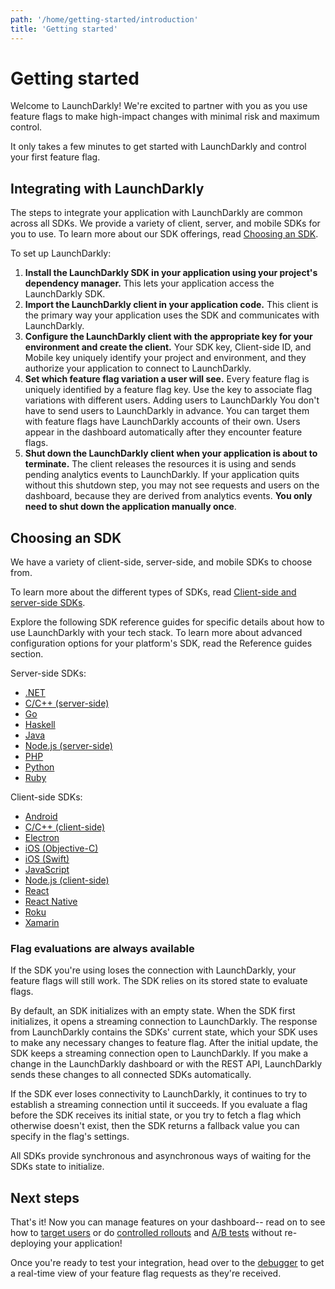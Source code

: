 ```yaml
---
path: '/home/getting-started/introduction'
title: 'Getting started'
---
```


# Getting started

Welcome to LaunchDarkly! We're excited to partner with you as you use feature flags to make high-impact changes with minimal risk and maximum control.

It only takes a few minutes to get started with LaunchDarkly and control your first feature flag.

## Integrating with LaunchDarkly

The steps to integrate your application with LaunchDarkly are common across all SDKs. We provide a variety of client, server, and mobile SDKs for you to use. To learn more about our SDK offerings, read [Choosing an SDK](#choosing-an-sdk).

To set up LaunchDarkly:

1. **Install the LaunchDarkly SDK in your application using your project's dependency manager.** This lets your application access the LaunchDarkly SDK.
2. **Import the LaunchDarkly client in your application code.** This client is the primary way your application uses the SDK and communicates with LaunchDarkly.
3. **Configure the LaunchDarkly client with the appropriate key for your environment and create the client.** Your SDK key, Client-side ID, and Mobile key uniquely identify your project and environment, and they authorize your application to connect to LaunchDarkly.
4. **Set which feature flag variation a user will see.** Every feature flag is uniquely identified by a feature flag key. Use the key to associate flag variations with different users.
   <Callout intent="info">
     <CalloutTitle>Adding users to LaunchDarkly</CalloutTitle>
     <CalloutDescription>
       You don't have to send users to LaunchDarkly in advance. You can target them with feature flags have LaunchDarkly
       accounts of their own. Users appear in the dashboard automatically after they encounter feature flags.
     </CalloutDescription>
   </Callout>
5. **Shut down the LaunchDarkly client when your application is about to terminate.** The client releases the resources it is using and sends pending analytics events to LaunchDarkly. If your application quits without this shutdown step, you may not see requests and users on the dashboard, because they are derived from analytics events. **You only need to shut down the application manually once**.

## <a name="choosing-an-sdk"></a>Choosing an SDK

We have a variety of client-side, server-side, and mobile SDKs to choose from.

To learn more about the different types of SDKs, read [Client-side and server-side SDKs](./client-side-and-server-side).

Explore the following SDK reference guides for specific details about how to use LaunchDarkly with your tech stack. To learn more about advanced configuration options for your platform's SDK, read the Reference guides section.

Server-side SDKs:

- [.NET](./dotnet-sdk-reference)
- [C/C++ (server-side)](./c-server-sdk-reference)
- [Go](./go-sdk-reference)
- [Haskell](./haskell-server-sdk-reference)
- [Java](./java-sdk-reference)
- [Node.js (server-side)](./node-sdk-reference)
- [PHP](./php-sdk-reference)
- [Python](./python-sdk-reference)
- [Ruby](./ruby-sdk-reference)

Client-side SDKs:

- [Android](./android-sdk-reference)
- [C/C++ (client-side)](./c-sdk-reference)
- [Electron](./electron-sdk-reference)
- [iOS (Objective-C)](./ios-objc-sdk-reference)
- [iOS (Swift)](./ios-sdk-reference)
- [JavaScript](./js-sdk-reference)
- [Node.js (client-side)](./node-client-sdk-reference)
- [React](./react-sdk-reference)
- [React Native](./react-native-sdk-reference)
- [Roku](./roku-sdk-reference)
- [Xamarin](./xamarin-sdk-reference)

### Flag evaluations are always available

If the SDK you're using loses the connection with LaunchDarkly, your feature flags will still work. The SDK relies on its stored state to evaluate flags.

By default, an SDK initializes with an empty state. When the SDK first initializes, it opens a streaming connection to LaunchDarkly. The response from LaunchDarkly contains the SDKs' current state, which your SDK uses to make any necessary changes to feature flag. After the initial update, the SDK keeps a streaming connection open to LaunchDarkly. If you make a change in the LaunchDarkly dashboard or with the REST API, LaunchDarkly sends these changes to all connected SDKs automatically.

If the SDK ever loses connectivity to LaunchDarkly, it continues to try to establish a streaming connection until it succeeds. If you evaluate a flag before the SDK receives its initial state, or you try to fetch a flag which otherwise doesn't exist, then the SDK returns a fallback value you can specify in the flag's settings.

All SDKs provide synchronous and asynchronous ways of waiting for the SDKs state to initialize.

## Next steps

That's it! Now you can manage features on your dashboard-- read on to see how to [target users](./targeting-users) or do [controlled rollouts](./targeting-users) and [A/B tests](./running-ab-tests) without re-deploying your application!

Once you're ready to test your integration, head over to the [debugger](./debugger) to get a real-time view of your feature flag requests as they're received.
